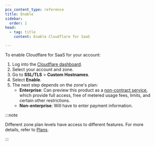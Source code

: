 ```yaml
---
pcx_content_type: reference
title: Enable
sidebar:
  order: 1
head:
  - tag: title
    content: Enable Cloudflare for SaaS

---
```


To enable Cloudflare for SaaS for your account:

1. Log into the [Cloudflare dashboard](https://dash.cloudflare.com).
2. Select your account and zone.
3. Go to **SSL/TLS** > **Custom Hostnames**.
4. Select **Enable**.
5. The next step depends on the zone's plan:
   * **Enterprise**: Can preview this product as a [non-contract service](/billing/preview-services/), which provide full access, free of metered usage fees, limits, and certain other restrictions.
   * **Non-enterprise**: Will have to enter payment information.

:::note


Different zone plan levels have access to different features. For more details, refer to [Plans](/cloudflare-for-platforms/cloudflare-for-saas/plans/).


:::
